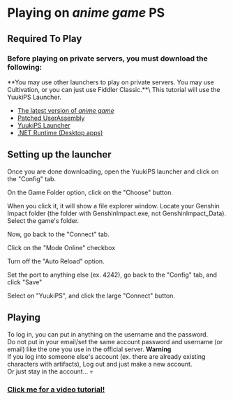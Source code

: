 
# Playing on *anime game* PS
## Required To Play
### Before playing on private servers, you must download the following:
<Callout emoji="💡">
  **You may use other launchers to play on private servers. You may use Cultivation, or you can just use Fiddler Classic.**\
  This tutorial will use the YuukiPS Launcher.
</Callout>

* [The latest version of *anime game*](https://autopatchhk.yuanshen.com/client_app/download/pc_zip/20221024103618_h2e3o3zijYKEqHnQ/GenshinImpact_3.2.0.zip)
* [Patched UserAssembly](https://drive.yuuki.me/api/public/dl/ZOrLF1E5/GenshinImpact/Data/PC/3.2.0/Global/Patch/UserAssembly-patched.dll)
* [YuukiPS Launcher](https://github.com/YuukiPS/Launcher-PC)
* [.NET Runtime (Desktop apps)](https://dotnet.microsoft.com/en-us/download/dotnet/6.0)

## Setting up the launcher
Once you are done downloading, open the YuukiPS launcher and click on the "Config" tab.

On the Game Folder option, click on the "Choose" button.

When you click it, it will show a file explorer window. Locate your Genshin Impact folder (the folder with GenshinImpact.exe, not GenshinImpact_Data). Select the game's folder.

Now, go back to the "Connect" tab.

Click on the "Mode Online" checkbox

Turn off the "Auto Reload" option.

Set the port to anything else (ex. 4242), go back to the "Config" tab, and click "Save"

Select on "YuukiPS", and click the large "Connect" button.

## Playing

To log in, you can put in anything on the username and the password.\
Do not put in your email/set the same account password and username (or email) like the one you use in the official server.
<Callout emoji="⚠️" type="warning">
  **Warning**\
  If you log into someone else's account (ex. there are already existing characters with artifacts), Log out and just make a new account.\
  Or just stay in the account... 💀
</Callout>


### [Click me for a video tutorial!](https://youtu.be/wYqJdCS3wUc)
